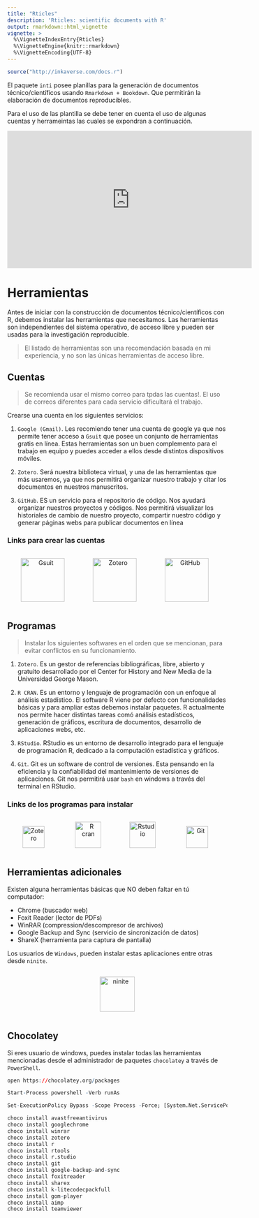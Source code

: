```yaml
---
title: "Rticles"
description: 'Rticles: scientific documents with R'
output: rmarkdown::html_vignette
vignette: >
  %\VignetteIndexEntry{Rticles}
  %\VignetteEngine{knitr::rmarkdown}
  %\VignetteEncoding{UTF-8}
---
```


```r
source("http://inkaverse.com/docs.r")
```

El paquete `inti` posee planillas para la generación de documentos técnico/científicos usando `Rmarkdown + Bookdown`. Que permitirán la elaboración de documentos reproducibles.

Para el uso de las plantilla se debe tener en cuenta el uso de algunas cuentas y herrameintas las cuales se expondran a continuación.

```{=html}
<p align="center"><iframe width="560" height="315" src="https://www.youtube-nocookie.com/embed/videoseries?list=PLSQMdOu57lj9HTZNed2-q3WpQfIGraA1V" title="YouTube video player" frameborder="0" allow="accelerometer; autoplay; clipboard-write; encrypted-media; gyroscope; picture-in-picture" allowfullscreen></iframe></p>
```

# Herramientas

Antes de iniciar con la construcción de documentos técnico/científicos con R, debemos instalar las herramientas que necesitamos. Las herramientas son independientes del sistema operativo, de acceso libre y pueden ser usadas para la investigación reproducible.

> El listado de herramientas son una recomendación basada en mi experiencia, y no son las únicas herramientas de acceso libre.

## Cuentas

> Se recomienda usar el mismo correo para tpdas las cuentas!. El uso de correos diferentes para cada servicio dificultará el trabajo.

Crearse una cuenta en los siguientes servicios:

1. `Google (Gmail)`. Les recomiendo tener una cuenta de google ya que nos permite tener acceso a `Gsuit` que posee un conjunto de herramientas gratis en línea. Estas herramientas son un buen complemento para el trabajo en equipo y puedes acceder a ellos desde distintos dispositivos móviles.

1. `Zotero`. Será nuestra biblioteca virtual, y una de las herramientas que más usaremos, ya que nos permitirá organizar nuestro trabajo y citar los documentos en nuestros manuscritos.

1. `GitHub`. ES un servicio para el repositorio de código. Nos ayudará organizar nuestros proyectos y códigos. Nos permitirá visualizar los historiales de cambio de nuestro proyecto, compartir nuestro código y generar páginas webs para publicar documentos en línea

### Links para crear las cuentas

```{=html}
<div id=footer style="width:100%; margin:auto;">
  <div style="display:inline-block; width:32%">

  <p style="text-align:center; vertical-align:middle"> 
  <a target="_blank" href="https://accounts.google.com/signup/v2/webcreateaccount?continue=https%3A%2F%2Fwww.google.com%2F%3Fgws_rd%3Dssl&hl=es-419&dsh=S-352003840%3A1585079101705388&gmb=exp&biz=false&flowName=GlifWebSignIn&flowEntry=SignUp"><img src="files/gsuit.png" style="height:100px" title="Gsuit" alt="Gsuit"></a>  
  </p></div>
  
  <div style="display:inline-block; width:32%">
  <p style="text-align:center; vertical-align:middle">
  <a target="_blank" href="https://www.zotero.org/user/register"><img src="https://dutchdissenters.net/wp/wp-content/uploads/2018/01/zotero-logo.png" style="height:100px" title="Zotero" alt="Zotero"></a> 
  </p></div>
  
  <div style="display:inline-block; width:32%"> 
  <p style="text-align:center; vertical-align:middle"> 
  <a target="_blank" href="https://github.com/join?source=login"><img src="https://www.enriquedans.com/wp-content/uploads/2018/06/GitHub-Octocat.jpg" style="height:100px" title="GitHub" alt="GitHub"></a></p>
  </div>
  
</div>
```

## Programas

> Instalar los siguientes softwares en el orden que se mencionan, para evitar conflictos en su funcionamiento.

1. `Zotero`. Es un gestor de referencias bibliográficas, libre, abierto y gratuito desarrollado por el Center for History and New Media de la Universidad George Mason.

1. `R CRAN`. Es un entorno y lenguaje de programación con un enfoque al análisis estadístico. El software R viene por defecto con funcionalidades básicas y para ampliar estas debemos instalar paquetes. R actualmente nos permite hacer distintas tareas comó análisis estadísticos, generación de gráficos, escritura de documentos, desarrollo de aplicaciones webs, etc.

1. `RStudio`. RStudio es un entorno de desarrollo integrado para el lenguaje de programación R, dedicado a la computación estadística y gráficos.

1. `Git`. Git es un software de control de versiones. Esta pensando en la eficiencia y la confiabilidad del mantenimiento de versiones de aplicaciones. Git nos permitirá usar `bash` en windows a través del terminal en RStudio.

### Links de los programas para instalar

```{=html}
<div id=footer style="width:100%; margin:auto;">
  
  <div style="display:inline-block; width:24%">
  <p style="text-align:center; vertical-align:middle">
  <a target="_blank" href="https://www.zotero.org/download/"><img src="https://www.zotero.org/static/images/bs4theme/zotero-logo.1519312231.svg" style="height:50px" title="Zotero" alt="Zotero"></a> 
  </p></div>
  
  <div style="display:inline-block; width:24%">
  <p style="text-align:center; vertical-align:middle">
  <a target="_blank" href="https://cloud.r-project.org/"><img src="https://cran.r-project.org/Rlogo.svg" style="height:60px" title="R cran" alt="R cran"></a> 
  </p></div>
  
  <div style="display:inline-block; width:24%"> 
  <p style="text-align:center; vertical-align:middle">
  <a target="_blank" href="https://rstudio.com/products/rstudio/download/"><img src="https://d33wubrfki0l68.cloudfront.net/62bcc8535a06077094ca3c29c383e37ad7334311/a263f/assets/img/logo.svg" style="height:60px" title="Rstudio" alt="Rstudio"></a> 
  </p></div>
  
  <div style="display:inline-block; width:24%"> 
  <p style="text-align:center; vertical-align:middle"> 
  <a target="_blank" href="https://git-scm.com/downloads"><img src="https://git-scm.com/images/logo@2x.png" style="height:50px" title="Git" alt="Git"></a> 
  </p></div>
  
</div>
```

## Herramientas adicionales

Existen alguna herramientas básicas que NO deben faltar en tú computador:

- Chrome (buscador web)
- Foxit Reader (lector de PDFs)
- WinRAR (compression/descompresor de archivos)
- Google Backup and Sync (servicio de sincronización de datos)
- ShareX (herramienta para captura de pantalla)

Los usuarios de `Windows`, pueden instalar estas aplicaciones entre otras desde `ninite`. 

```{=html}
<div style="display:inline-block; width:100%"> 

<p style="text-align:center; vertical-align:middle"> 
<a target="_blank" href="https://ninite.com/"><img src="https://d8f7mp21btv4f.cloudfront.net/crystal/img/brand-95c4357c0068bf934474cf8b7721890a.png" style="height:80px" title="ninite" alt="ninite"></a> 
</p>
  
</div>
```

## Chocolatey

Si eres usuario de windows, puedes instalar todas las herramientas mencionadas desde el administrador de paquetes `chocolatey` a través de `PowerShell`.

```r
open https://chocolatey.org/packages

Start-Process powershell -Verb runAs

Set-ExecutionPolicy Bypass -Scope Process -Force; [System.Net.ServicePointManager]::SecurityProtocol = [System.Net.ServicePointManager]::SecurityProtocol -bor 3072; iex ((New-Object System.Net.WebClient).DownloadString('https://chocolatey.org/install.ps1'))

choco install avastfreeantivirus
choco install googlechrome
choco install winrar
choco install zotero
choco install r
choco install rtools
choco install r.studio
choco install git
choco install google-backup-and-sync
choco install foxitreader
choco install sharex
choco install k-litecodecpackfull
choco install gom-player
choco install aimp
choco install teamviewer
```
